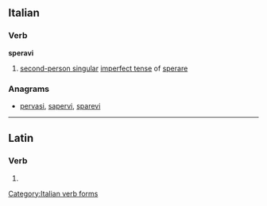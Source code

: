 ==Italian==

===Verb===
'''speravi'''

# [[second-person singular]] [[imperfect tense]] of [[sperare]]

===Anagrams===
* [[pervasi#Italian|pervasi]], [[sapervi#Italian|sapervi]], [[sparevi#Italian|sparevi]]

[[Category:Italian verb forms]]

----

==Latin==

===Verb===
{{la-verb-form|spērāvī}}

# {{conjugation of|spero|spērō|1|s|perf|act|ind|lang=la}}